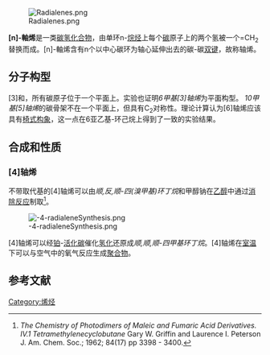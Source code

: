 {{Multiple issues|
{{Copyedit|time=2019-12-30T12:45:48+00:00}}
{{Roughtranslation|time=2019-12-30T12:45:48+00:00}}
}}
[[File:Radialenes.png|thumb]]

'''[n]-軸烯'''是一类[[碳氢化合物|碳氢化合物]]，由单环n-[[烷烃|烷烃]]上每个[[碳|碳]]原子上的两个氢被一个=CH<sub>2</sub>替换而成。[n]-軸烯含有n个以中心碳环为轴心延伸出去的碳-碳[[双键|双键]]，故称轴烯。

== 分子构型 ==
[3]和{{來源請求|[4]轴烯分子被认为具有平面结构}}，所有碳原子位于一个平面上。实验也证明''6甲基[3]轴烯''为平面构型。 ''10甲基[5]轴烯''的碳骨架不在一个平面上，但具有C<sub>2</sub>对称性。理论计算认为[6]轴烯应该具有[[椅式构象|椅式构象]]，这一点在6亚乙基-环己烷上得到了一致的实验结果。

== 合成和性质 ==
=== [4]轴烯 ===

不带取代基的[4]轴烯可以由''顺,反,顺-四(溴甲基)环丁烷''和甲醇钠在[[乙醇|乙醇]]中通过[[消除反应|消除反应]]制取<ref>''The Chemistry of Photodimers of Maleic and Fumaric Acid Derivatives. IV.1 Tetramethylenecyclobutane'' Gary W. Griffin and Laurence I. Peterson J. Am. Chem. Soc.; 1962; 84(17) pp 3398 - 3400.</ref>。

[[File:-4-radialeneSynthesis.png|thumb]]

[4]轴烯可以经[[铂|铂]]-[[活化碳|活化碳]]催化[[氢化|氢化]]还原成''顺,顺,顺-四甲基环丁烷''。[4]轴烯在[[室温|室温]]下可以与空气中的氧气反应生成[[聚合物|聚合物]]。

== 参考文献 ==
<div class="references-small"><references/>

[[Category:烯烃|Category:烯烃]]